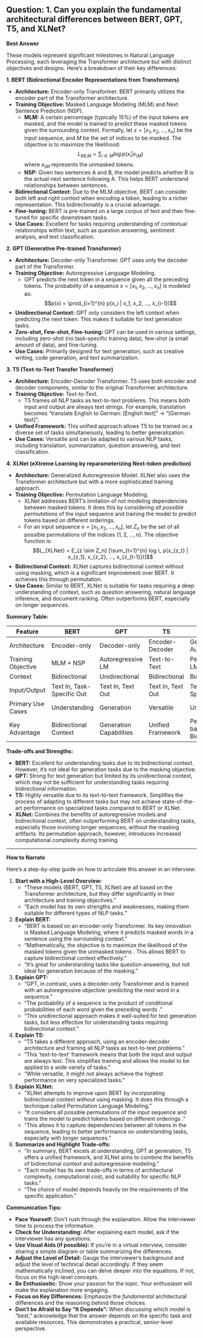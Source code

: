 ## Question: 1. Can you explain the fundamental architectural differences between BERT, GPT, T5, and XLNet?

**Best Answer**

These models represent significant milestones in Natural Language Processing, each leveraging the Transformer architecture but with distinct objectives and designs. Here's a breakdown of their key differences:

**1. BERT (Bidirectional Encoder Representations from Transformers)**

*   **Architecture:** Encoder-only Transformer.  BERT primarily utilizes the encoder part of the Transformer architecture.
*   **Training Objective:** Masked Language Modeling (MLM) and Next Sentence Prediction (NSP).
    *   **MLM:**  A certain percentage (typically 15%) of the input tokens are masked, and the model is trained to predict these masked tokens given the surrounding context.  Formally, let $x = [x_1, x_2, ..., x_n]$ be the input sequence, and $M$ be the set of indices to be masked. The objective is to maximize the likelihood:
    $$L_{MLM} = \sum_{i \in M} log \, p(x_i | x_{\setminus M})$$
    where $x_{\setminus M}$ represents the unmasked tokens.
    *   **NSP:** Given two sentences A and B, the model predicts whether B is the actual next sentence following A.  This helps BERT understand relationships between sentences.
*   **Bidirectional Context:** Due to the MLM objective, BERT can consider both left and right context when encoding a token, leading to a richer representation. This bidirectionality is a crucial advantage.
*   **Fine-tuning:** BERT is pre-trained on a large corpus of text and then fine-tuned for specific downstream tasks.
*   **Use Cases:**  Excellent for tasks requiring understanding of contextual relationships within text, such as question answering, sentiment analysis, and text classification.

**2. GPT (Generative Pre-trained Transformer)**

*   **Architecture:** Decoder-only Transformer. GPT uses only the decoder part of the Transformer.
*   **Training Objective:** Autoregressive Language Modeling.
    *   GPT predicts the next token in a sequence given all the preceding tokens. The probability of a sequence $x = [x_1, x_2, ..., x_n]$ is modeled as:
    $$p(x) = \prod_{i=1}^{n} p(x_i | x_1, x_2, ..., x_{i-1})$$
*   **Unidirectional Context:** GPT only considers the left context when predicting the next token.  This makes it suitable for text generation tasks.
*   **Zero-shot, Few-shot, Fine-tuning:** GPT can be used in various settings, including zero-shot (no task-specific training data), few-shot (a small amount of data), and fine-tuning.
*   **Use Cases:**  Primarily designed for text generation, such as creative writing, code generation, and text summarization.

**3. T5 (Text-to-Text Transfer Transformer)**

*   **Architecture:** Encoder-Decoder Transformer. T5 uses both encoder and decoder components, similar to the original Transformer architecture.
*   **Training Objective:** Text-to-Text.
    *   T5 frames *all* NLP tasks as text-to-text problems. This means both input and output are always text strings. For example, translation becomes "translate English to German: [English text]" -> "[German text]".
*   **Unified Framework:**  This unified approach allows T5 to be trained on a diverse set of tasks simultaneously, leading to better generalization.
*   **Use Cases:**  Versatile and can be adapted to various NLP tasks, including translation, summarization, question answering, and text classification.

**4. XLNet (eXtreme Learning by reparameterizing Next-token prediction)**

*   **Architecture:** Generalized Autoregressive Model. XLNet also uses the Transformer architecture but with a more sophisticated training approach.
*   **Training Objective:** Permutation Language Modeling.
    *   XLNet addresses BERT's limitation of not modeling dependencies between masked tokens. It does this by considering *all possible permutations* of the input sequence and training the model to predict tokens based on different orderings.
    *   For an input sequence $x = [x_1, x_2, ..., x_n]$, let $Z_n$ be the set of all possible permutations of the indices $\{1, 2, ..., n\}$.  The objective function is:
    $$L_{XLNet} = E_{z \sim Z_n} [\sum_{t=1}^{n} log \, p(x_{z_t} | x_{z_1}, x_{z_2}, ..., x_{z_{t-1}})]$$
*   **Bidirectional Context:**  XLNet captures bidirectional context without using masking, which is a significant improvement over BERT.  It achieves this through permutation.
*   **Use Cases:**  Similar to BERT, XLNet is suitable for tasks requiring a deep understanding of context, such as question answering, natural language inference, and document ranking.  Often outperforms BERT, especially on longer sequences.

**Summary Table:**

| Feature             | BERT                       | GPT                        | T5                          | XLNet                       |
| ------------------- | -------------------------- | -------------------------- | ----------------------------- | -------------------------- |
| Architecture        | Encoder-only               | Decoder-only               | Encoder-Decoder               | Generalized Autoregressive |
| Training Objective  | MLM + NSP                  | Autoregressive LM          | Text-to-Text                 | Permutation LM             |
| Context             | Bidirectional              | Unidirectional             | Bidirectional                 | Bidirectional              |
| Input/Output        | Text In, Task-Specific Out | Text In, Text Out          | Text In, Text Out             | Text In, Task-Specific Out |
| Primary Use Cases   | Understanding              | Generation                 | Versatile                     | Understanding              |
| Key Advantage       | Bidirectional Context      | Generation Capabilities    | Unified Framework             | Permutation-based Bidirectionality |

**Trade-offs and Strengths:**

*   **BERT:** Excellent for understanding tasks due to its bidirectional context. However, it's not ideal for generation tasks due to the masking objective.
*   **GPT:** Strong for text generation but limited by its unidirectional context, which may not be sufficient for understanding tasks requiring bidirectional information.
*   **T5:** Highly versatile due to its text-to-text framework. Simplifies the process of adapting to different tasks but may not achieve state-of-the-art performance on specialized tasks compared to BERT or XLNet.
*   **XLNet:** Combines the benefits of autoregressive models and bidirectional context, often outperforming BERT on understanding tasks, especially those involving longer sequences, without the masking artifacts. Its permutation approach, however, introduces increased computational complexity during training.

---

**How to Narrate**

Here's a step-by-step guide on how to articulate this answer in an interview:

1.  **Start with a High-Level Overview:**
    *   "These models (BERT, GPT, T5, XLNet) are all based on the Transformer architecture, but they differ significantly in their architecture and training objectives."
    *   "Each model has its own strengths and weaknesses, making them suitable for different types of NLP tasks."

2.  **Explain BERT:**
    *   "BERT is based on an encoder-only Transformer.  Its key innovation is Masked Language Modeling, where it predicts masked words in a sentence using the surrounding context."
    *   "Mathematically, the objective is to maximize the likelihood of the masked tokens given the unmasked tokens <briefly show the equation if the interviewer seems mathematically inclined>. This allows BERT to capture bidirectional context effectively."
    *   "It's great for understanding tasks like question answering, but not ideal for generation because of the masking."

3.  **Explain GPT:**
    *   "GPT, in contrast, uses a decoder-only Transformer and is trained with an autoregressive objective: predicting the next word in a sequence."
    *   "The probability of a sequence is the product of conditional probabilities of each word given the preceding words <mention the autoregressive equation if appropriate>."
    *   "This unidirectional approach makes it well-suited for text generation tasks, but less effective for understanding tasks requiring bidirectional context."

4.  **Explain T5:**
    *   "T5 takes a different approach, using an encoder-decoder architecture and framing all NLP tasks as text-to-text problems."
    *   "This 'text-to-text' framework means that both the input and output are always text. This simplifies training and allows the model to be applied to a wide variety of tasks."
    *   "While versatile, it might not always achieve the highest performance on very specialized tasks."

5.  **Explain XLNet:**
    *   "XLNet attempts to improve upon BERT by incorporating bidirectional context *without* using masking. It does this through a technique called Permutation Language Modeling."
    *   "It considers all possible permutations of the input sequence and trains the model to predict tokens based on different orderings <mention permutation language modeling objective>."
    *   "This allows it to capture dependencies between all tokens in the sequence, leading to better performance on understanding tasks, especially with longer sequences."

6.  **Summarize and Highlight Trade-offs:**
    *   "In summary, BERT excels at understanding, GPT at generation, T5 offers a unified framework, and XLNet aims to combine the benefits of bidirectional context and autoregressive modeling."
    *   "Each model has its own trade-offs in terms of architectural complexity, computational cost, and suitability for specific NLP tasks."
    *   "The choice of model depends heavily on the requirements of the specific application."

**Communication Tips:**

*   **Pace Yourself:** Don't rush through the explanation. Allow the interviewer time to process the information.
*   **Check for Understanding:** After explaining each model, ask if the interviewer has any questions.
*   **Use Visual Aids (if possible):** If you're in a virtual interview, consider sharing a simple diagram or table summarizing the differences.
*   **Adjust the Level of Detail:** Gauge the interviewer's background and adjust the level of technical detail accordingly. If they seem mathematically inclined, you can delve deeper into the equations. If not, focus on the high-level concepts.
*   **Be Enthusiastic:** Show your passion for the topic. Your enthusiasm will make the explanation more engaging.
*   **Focus on Key Differences:** Emphasize the *fundamental* architectural differences and the reasoning behind those choices.
*   **Don't be Afraid to Say "It Depends":** When discussing which model is "best," acknowledge that the answer depends on the specific task and available resources. This demonstrates a practical, senior-level perspective.

